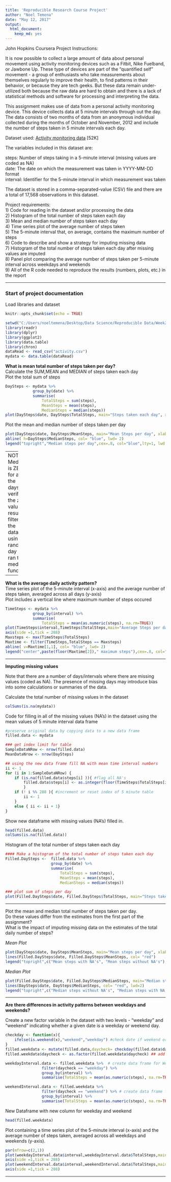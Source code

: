 ---
title: 'Reproducible Research Course Project'
author: "Noel Temena"
date: "May 12, 2017"
output: 
  html_document: 
    keep_md: yes
---
John Hopkins Coursera Project Instructions:

It is now possible to collect a large amount of data about personal movement using activity monitoring devices such as a Fitbit, Nike Fuelband, or Jawbone Up. These type of devices are part of the "quantified self" movement - a group of enthusiasts who take measurements about themselves regularly to improve their health, to find patterns in their behavior, or because they are tech geeks. But these data remain under-utilized both because the raw data are hard to obtain and there is a lack of statistical methods and software for processing and interpreting the data.

This assignment makes use of data from a personal activity monitoring device. This device collects data at 5 minute intervals through out the day. The data consists of two months of data from an anonymous individual collected during the months of October and November, 2012 and include the number of steps taken in 5 minute intervals each day.

Dataset used: [Activity monitoring data](https://d396qusza40orc.cloudfront.net/repdata%2Fdata%2Factivity.zip) [52K] 

The variables included in this dataset are:

   steps: Number of steps taking in a 5-minute interval (missing values are coded as NA)  
   date: The date on which the measurement was taken in YYYY-MM-DD format  
   interval: Identifier for the 5-minute interval in which measurement was taken  

The dataset is stored in a comma-separated-value (CSV) file and there are a total of 17,568 observations in this dataset.

Project requirements:  
1) Code for reading in the dataset and/or processing the data  
2) Histogram of the total number of steps taken each day  
3) Mean and median number of steps taken each day  
4) Time series plot of the average number of steps taken  
5) The 5-minute interval that, on average, contains the maximum number of steps  
6) Code to describe and show a strategy for imputing missing data  
7) Histogram of the total number of steps taken each day after missing values are imputed  
8) Panel plot comparing the average number of steps taken per 5-minute interval across weekdays and weekends  
9) All of the R code needed to reproduce the results (numbers, plots, etc.) in the report  

---

### Start of project documentation  
Load libraries and dataset

```{r setup, include=FALSE}
knitr::opts_chunk$set(echo = TRUE)
```

```{r, message=FALSE, echo=TRUE}
setwd("C:/Users/noeltemena/Desktop/Data Science/Reproducible Data/Week2")
library(readr)
library(dplyr)
library(ggplot2)
library(data.table)
library(chron)
dataRead <- read_csv("activity.csv")
mydata <- data.table(dataRead)
```

__What is mean total number of steps taken per day?__  
Calculate the SUM,MEAN and MEDIAN of steps taken each day  
Plot the total sum of steps  

```{r echo=TRUE}
DaySteps <- mydata %>% 
            group_by(date) %>% 
            summarise(
                TotalSteps = sum(steps), 
                MeanSteps = mean(steps),
                MedianSteps = median(steps))
plot(DaySteps$date, DaySteps$TotalSteps, main="Steps taken each day", xlab="October - November 2012", ylab="Sum of Steps", type="h", lwd=6, col="light blue")

```

Plot the mean and median number of steps taken per day  

```{r echo=TRUE}
plot(DaySteps$date, DaySteps$MeanSteps, main="Mean Steps per day", xlab="October - November 2012", ylab="Mean", type="h", lwd=6, col="green")
abline( h=DaySteps$MedianSteps, col= "blue", lwd= 2)
legend("topright","Median steps per day",cex=.8, col="blue",lty=1, lwd = 2) 
```
---  
NOTE: Median is ZERO for all the days. To verify the zero values result, I filtered the dataset using a random day and ran the median function.  
```{r echo=TRUE}
testdate <- filter(mydata, date == '2012-10-21')
sapply(testdate, median) 
```

---

__What is the average daily activity pattern?__  
Time series plot of the 5-minute interval (x-axis) and the average number of steps taken, averaged across all days (y-axis)  
Plot includes a vertical line where maximum number of steps occured


```{r echo=TRUE }
TimeSteps <- mydata %>% 
            group_by(interval) %>% 
            summarise(
                TotalSteps = mean(as.numeric(steps), na.rm=TRUE))
plot(TimeSteps$interval,TimeSteps$TotalSteps,main="Average Steps per day", xlab="5 minute interval", ylab="Steps", type="l", lwd=2, col="magenta", xaxt='n')
axis(side =1,tick = 288)
Maxsteps <- max(TimeSteps$TotalSteps)
Maxtime <- filter(TimeSteps,TotalSteps == Maxsteps)
abline( v=Maxtime[1,1], col= "blue", lwd= 2)
legend("center",paste(floor(Maxtime[2])," maximum steps"),cex=.8, col="blue",lwd=2)

```

---

__Imputing missing values__  

Note that there are a number of days/intervals where there are missing values (coded as NA). The presence of missing days may introduce bias into some calculations or summaries of the data.  

Calculate the total number of missing values in the dataset 
```{r echo=TRUE}
colSums(is.na(mydata))
```

Code for filling in all of the missing values (NA's) in the dataset using the mean values of 5 minute interval data frame

```{r echo=TRUE}
#preserve original data by copying data to a new data frame
filled.data <- mydata

### get index limit for table
SampleDataNRow <- nrow(filled.data)
MeanDataNrow <- nrow(DaySteps)

## using the new data frame fill NA with mean time interval numbers 
ii <- 1
for (i in 1:SampleDataNRow) {
    if (is.na(filled.data$steps[i] )){ #flag all NA's
        filled.data$steps[i] <- as.integer(floor(TimeSteps$TotalSteps[ii]))
        }
    if (! i %% 288 ){ #increment or reset index of 5 minute table  
        ii <- 1
    }
    else { ii <- ii + 1}
}
```


Show new dataframe with missing values (NA's) filled in.


```{r echo=TRUE}
head(filled.data)
colSums(is.na(filled.data))
```



Histogram of the total number of steps taken each day 
```{r echo=TRUE}
#### Make a histogram of the total number of steps taken each day 
Filled.DaySteps <-  filled.data %>% 
                    group_by(date) %>% 
                    summarise(
                        TotalSteps = sum(steps), 
                        MeanSteps = mean(steps),
                        MedianSteps = median(steps))

### plot sum of steps per day
plot(Filled.DaySteps$date, Filled.DaySteps$TotalSteps, main="Steps taken each day (No NA's)", xlab="October - November 2012", ylab="Sum of Steps", type="h", lwd=6, col="light blue")

```

---


Plot the mean and median total number of steps taken per day.   
Do these values differ from the estimates from the first part of the assignment?  
What is the impact of imputing missing data on the estimates of the total daily number of steps?   

*Mean Plot*

```{r echo=TRUE }
plot(DaySteps$date, DaySteps$MeanSteps, main="Mean steps per day", xlab="October - November 2012", ylab="Mean steps", type="h", lwd=6, col="green")
lines(Filled.DaySteps$date, Filled.DaySteps$MeanSteps, col= "red")
legend("topright",c("Mean steps with NA's", "Mean steps without NA's"),cex=.8, col=c("green","red"),lwd=2)

```

*Median Plot*

```{r echo=TRUE}
plot(Filled.DaySteps$date, Filled.DaySteps$MedianSteps, main="Median steps taken each day", xlab="October - November 2012", ylab="Median Steps", type="h", lwd=3, col="orange")
lines(DaySteps$date, DaySteps$MedianSteps, col= "red", lwd=2)
legend("topright",c("Median steps without NA's", "Median steps with NA's"),cex=.8, col=c("orange","red"),lwd=2)
```


---

__Are there differences in activity patterns between weekdays and weekends?__

Create a new factor variable in the dataset with two levels - "weekday" and "weekend" indicating whether a given date is a weekday or weekend day.

```{r echo=TRUE}
checkday <- function(x){ 
    ifelse(is.weekend(x),"weekend","weekday") #check date if weekend or weekday
}
filled.weekdata <- mutate(filled.data,daycheck= checkday(filled.data$date)) #run function and create column
filled.weekdata$daycheck <- as.factor(filled.weekdata$daycheck) ## add class factor

weekdayInterval.data <- filled.weekdata %>%  # create data frame for Weekday time interval
                filter(daycheck == "weekday") %>%
                group_by(interval) %>%
                summarise(TotalSteps = mean(as.numeric(steps), na.rm=TRUE))

weekendInterval.data <- filled.weekdata %>% 
                filter(daycheck == "weekend") %>% # create data frame for Weekend time interval
                group_by(interval) %>%
                summarise(TotalSteps = mean(as.numeric(steps), na.rm=TRUE))

```
New Dataframe with new column for weekday and weekend
```{r echo=TRUE}
head(filled.weekdata)
```

Plot containing a time series plot of the 5-minute interval (x-axis) and the average number of steps taken, averaged across all weekdays and weekends (y-axis). 

```{r echo=TRUE}
par(mfrow=c(2,1))
plot(weekdayInterval.data$interval,weekdayInterval.data$TotalSteps,main="Weekday ave. steps per day", xlab="5 minute interval", ylab="Steps", type="l", lwd=2, col="magenta", xaxt='n')
axis(side =1,tick = 288)
plot(weekendInterval.data$interval,weekendInterval.data$TotalSteps,main="Weekend ave. steps per day", xlab="5 minute interval", ylab="Steps", type="l", lwd=2, col="magenta", xaxt='n')
axis(side =1,tick = 288) 
```

---
